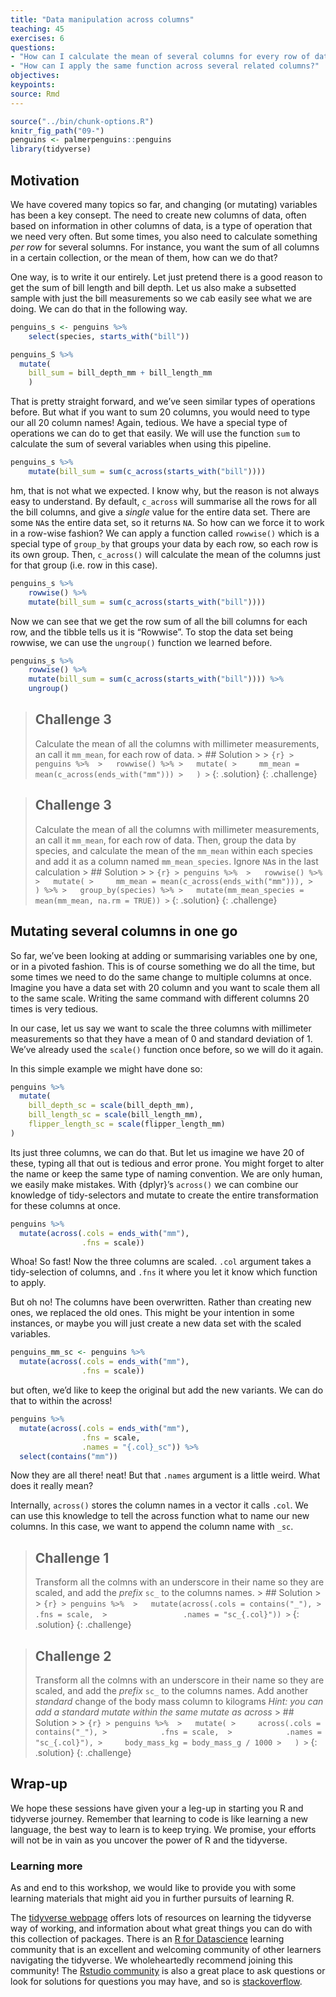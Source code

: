 ```yaml
---
title: "Data manipulation across columns"
teaching: 45
exercises: 6
questions:
- "How can I calculate the mean of several columns for every row of data?"
- "How can I apply the same function across several related columns?"
objectives:
keypoints:
source: Rmd
---
```


```r
source("../bin/chunk-options.R")
knitr_fig_path("09-")
penguins <- palmerpenguins::penguins
library(tidyverse)
```
## Motivation

We have covered many topics so far, and changing (or mutating) variables has been a key consept. 
The need to create new columns of data, often based on information in other columns of data, is a type of operation that we need very often.
But some times, you also need to calculate something _per row_ for several solumns. 
For instance, you want the sum of all columns in a certain collection, or the mean of them, how can we do that?

One way, is to write it our entirely.
Let just pretend there is a good reason to get the sum of bill length and bill depth. 
Let us also make a subsetted sample with just the bill measurements so we cab easily see what we are doing.
We can do that in the following way.

```r
penguins_s <- penguins %>%
    select(species, starts_with("bill"))

penguins_S %>% 
  mutate(
    bill_sum = bill_depth_mm + bill_length_mm
    )
```

That is pretty straight forward, and we've seen similar types of operations before.
But what if you want to sum 20 columns, you would need to type our all 20 column names!
Again, tedious. 
We have a special type of operations we can do to get that easily. 
We will use the function `sum` to calculate the sum of several variables when using this pipeline.

```r
penguins_s %>%
    mutate(bill_sum = sum(c_across(starts_with("bill"))))
```

hm, that is not what we expected.
I know why, but the reason is not always easy to understand. 
By default, `c_across` will summarise all the rows for all the bill columns, and give a _single_ value for the entire data set.
There are some `NA`s the entire data set, so it returns `NA`. 
So how can we force it to work in a row-wise fashion?
We can apply a function called `rowwise()` which is a special type of `group_by` that groups your data by each row, so each row is its own group.
Then, `c_across()` will calculate the mean of the columns just for that group (i.e. row in this case).

```r
penguins_s %>%
    rowwise() %>%
    mutate(bill_sum = sum(c_across(starts_with("bill"))))
```

Now we can see that we get the row sum of all the bill columns for each row, and the tibble tells us it is "Rowwise".
To stop the data set being rowwise, we can use the `ungroup()` function we learned before.

```r
penguins_s %>%
    rowwise() %>%
    mutate(bill_sum = sum(c_across(starts_with("bill")))) %>%
    ungroup()
```

> ## Challenge 3
> Calculate the mean of all the columns with millimeter measurements, an call it `mm_mean`, for each row of data.
> > ## Solution 
> >
> > ```{r}
> > penguins %>% 
> >   rowwise() %>%
> >   mutate(
> >     mm_mean = mean(c_across(ends_with("mm")))
> >   )
> > ```
> {: .solution}
{: .challenge}

> ## Challenge 3
> Calculate the mean of all the columns with millimeter measurements, an call it `mm_mean`, for each row of data.
> Then, group the data by species, and calculate the mean of the `mm_mean` within each species and add it as a column named `mm_mean_species`.
> Ignore `NA`s in the last calculation
> > ## Solution 
> >
> > ```{r}
> > penguins %>% 
> >   rowwise() %>%
> >   mutate(
> >     mm_mean = mean(c_across(ends_with("mm"))),
> >   ) %>%
> >   group_by(species) %>%
> >   mutate(mm_mean_species = mean(mm_mean, na.rm = TRUE))
> > ```
> {: .solution}
{: .challenge}


## Mutating several columns in one go

So far, we've been looking at adding or summarising variables one by one, or in a pivoted fashion.
This is of course something we do all the time, but some times we need to do the same change to multiple columns at once. 
Imagine you have a data set with 20 column and you want to scale them all to the same scale.
Writing the same command with different columns 20 times is very tedious. 

In our case, let us say we want to scale the three columns with millimeter measurements so that they have a mean of 0 and standard deviation of 1. 
We've already used the `scale()` function once before, so we will do it again.

In this simple example we might have done so:

```r
penguins %>% 
  mutate(
    bill_depth_sc = scale(bill_depth_mm),
    bill_length_sc = scale(bill_length_mm),
    flipper_length_sc = scale(flipper_length_mm)
)
```

Its just three columns, we can do that. 
But let us imagine we have 20 of these, typing all that out is tedious and error prone. 
You might forget to alter the name or keep the same type of naming convention. 
We are only human, we easily make mistakes.
With {dplyr}'s `across()` we can combine our knowledge of tidy-selectors and mutate to create the entire transformation for these columns at once.

```r
penguins %>% 
  mutate(across(.cols = ends_with("mm"), 
                .fns = scale))
```

Whoa! So fast!
Now the three columns are scaled. 
`.col` argument takes a tidy-selection of columns, and `.fns` it where you let it know which function to apply.

But oh no! The columns have been overwritten. Rather than creating new ones, we replaced the old ones.
This might be your intention in some instances, or maybe you will just create a new data set with the scaled variables. 

```r
penguins_mm_sc <- penguins %>% 
  mutate(across(.cols = ends_with("mm"),
                .fns = scale))
```

but often, we'd like to keep the original but add the new variants. We can do that to within the across!

```r
penguins %>% 
  mutate(across(.cols = ends_with("mm"),
                .fns = scale, 
                .names = "{.col}_sc")) %>% 
  select(contains("mm"))
```

Now they are all there! neat! But that `.names` argument is a little weird. What does it really mean?

Internally, `across()` stores the column names in a vector it calls `.col`.
We can use this knowledge to tell the across function what to name our new columns. 
In this case, we want to append the column name with `_sc`. 

> ## Challenge 1
> Transform all the colmns with an underscore in their name so they are scaled, and add the _prefix_ `sc_` to the columns names.
> > ## Solution 
> >
> > ```{r}
> > penguins %>% 
> >   mutate(across(.cols = contains("_"),
> >                 .fns = scale, 
> >                 .names = "sc_{.col}"))
> > ```
> {: .solution}
{: .challenge}

> ## Challenge 2
> Transform all the colmns with an underscore in their name so they are scaled, and add the _prefix_ `sc_` to the columns names. 
> Add another _standard_ change of the body mass column to kilograms
> _Hint: you can add a standard mutate within the same mutate as across_
> > ## Solution 
> >
> > ```{r}
> > penguins %>% 
> >   mutate(
> >     across(.cols = contains("_"),
> >            .fns = scale, 
> >            .names = "sc_{.col}"),
> >     body_mass_kg = body_mass_g / 1000
> >   )
> > ```
> {: .solution}
{: .challenge}


## Wrap-up

We hope these sessions have given your a leg-up in starting you R and tidyverse journey. 
Remember that learning to code is like learning a new language, the best way to learn is to keep trying. 
We promise, your efforts will not be in vain as you uncover the power of R and the tidyverse.

### Learning more
As and end to this workshop, we would like to provide you with some learning materials that might aid you in further pursuits of learning R. 

The [tidyverse webpage](https://www.tidyverse.org/) offers lots of resources on learning the tidyverse way of working, and information
about what great things you can do with this collection of packages. 
There is an [R for Datascience](https://www.rfordatasci.com/) learning community that is an excellent and 
welcoming community of other learners navigating the tidyverse. We wholeheartedly recommend joining this community!
The [Rstudio community](https://community.rstudio.com/) is also a great place to ask questions or 
look for solutions for questions you may have, and so is [stackoverflow](https://stackoverflow.com/).

